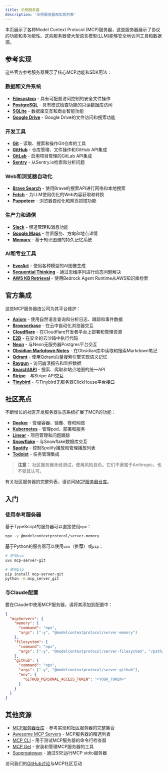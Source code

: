 ```yaml
---
title: 示例服务器
description: '示例服务器和实现列表'
---
```


本页展示了各种Model Context Protocol (MCP)服务器，这些服务器展示了协议的功能和多功能性。这些服务器使大型语言模型(LLM)能够安全地访问工具和数据源。

## 参考实现

这些官方参考服务器展示了核心MCP功能和SDK用法：

### 数据和文件系统
- **[Filesystem](https://github.com/modelcontextprotocol/servers/tree/main/src/filesystem)** - 具有可配置访问控制的安全文件操作
- **[PostgreSQL](https://github.com/modelcontextprotocol/servers/tree/main/src/postgres)** - 具有模式检查功能的只读数据库访问
- **[SQLite](https://github.com/modelcontextprotocol/servers/tree/main/src/sqlite)** - 数据库交互和商业智能功能
- **[Google Drive](https://github.com/modelcontextprotocol/servers/tree/main/src/gdrive)** - Google Drive的文件访问和搜索功能

### 开发工具
- **[Git](https://github.com/modelcontextprotocol/servers/tree/main/src/git)** - 读取、搜索和操作Git仓库的工具
- **[GitHub](https://github.com/modelcontextprotocol/servers/tree/main/src/github)** - 仓库管理、文件操作和GitHub API集成
- **[GitLab](https://github.com/modelcontextprotocol/servers/tree/main/src/gitlab)** - 启用项目管理的GitLab API集成
- **[Sentry](https://github.com/modelcontextprotocol/servers/tree/main/src/sentry)** - 从Sentry.io检索和分析问题

### Web和浏览器自动化
- **[Brave Search](https://github.com/modelcontextprotocol/servers/tree/main/src/brave-search)** - 使用Brave的搜索API进行网络和本地搜索
- **[Fetch](https://github.com/modelcontextprotocol/servers/tree/main/src/fetch)** - 为LLM使用优化的Web内容获取和转换
- **[Puppeteer](https://github.com/modelcontextprotocol/servers/tree/main/src/puppeteer)** - 浏览器自动化和网页抓取功能

### 生产力和通信
- **[Slack](https://github.com/modelcontextprotocol/servers/tree/main/src/slack)** - 频道管理和消息功能
- **[Google Maps](https://github.com/modelcontextprotocol/servers/tree/main/src/google-maps)** - 位置服务、方向和地点详情
- **[Memory](https://github.com/modelcontextprotocol/servers/tree/main/src/memory)** - 基于知识图谱的持久记忆系统

### AI和专业工具
- **[EverArt](https://github.com/modelcontextprotocol/servers/tree/main/src/everart)** - 使用各种模型的AI图像生成
- **[Sequential Thinking](https://github.com/modelcontextprotocol/servers/tree/main/src/sequentialthinking)** - 通过思维序列进行动态问题解决
- **[AWS KB Retrieval](https://github.com/modelcontextprotocol/servers/tree/main/src/aws-kb-retrieval-server)** - 使用Bedrock Agent Runtime从AWS知识库检索

## 官方集成

这些MCP服务器由公司为其平台维护：

- **[Axiom](https://github.com/axiomhq/mcp-server-axiom)** - 使用自然语言查询和分析日志、跟踪和事件数据
- **[Browserbase](https://github.com/browserbase/mcp-server-browserbase)** - 在云中自动化浏览器交互
- **[Cloudflare](https://github.com/cloudflare/mcp-server-cloudflare)** - 在Cloudflare开发者平台上部署和管理资源
- **[E2B](https://github.com/e2b-dev/mcp-server)** - 在安全的云沙箱中执行代码
- **[Neon](https://github.com/neondatabase/mcp-server-neon)** - 与Neon无服务器Postgres平台交互
- **[Obsidian Markdown Notes](https://github.com/calclavia/mcp-obsidian)** - 在Obsidian库中读取和搜索Markdown笔记
- **[Qdrant](https://github.com/qdrant/mcp-server-qdrant/)** - 使用Qdrant向量搜索引擎实现语义记忆
- **[Raygun](https://github.com/MindscapeHQ/mcp-server-raygun)** - 访问崩溃报告和监控数据
- **[Search1API](https://github.com/fatwang2/search1api-mcp)** - 搜索、爬取和站点地图的统一API
- **[Stripe](https://github.com/stripe/agent-toolkit)** - 与Stripe API交互
- **[Tinybird](https://github.com/tinybirdco/mcp-tinybird)** - 与Tinybird无服务器ClickHouse平台接口

## 社区亮点

不断增长的社区开发服务器生态系统扩展了MCP的功能：

- **[Docker](https://github.com/ckreiling/mcp-server-docker)** - 管理容器、镜像、卷和网络
- **[Kubernetes](https://github.com/Flux159/mcp-server-kubernetes)** - 管理pod、部署和服务
- **[Linear](https://github.com/jerhadf/linear-mcp-server)** - 项目管理和问题跟踪
- **[Snowflake](https://github.com/datawiz168/mcp-snowflake-service)** - 与Snowflake数据库交互
- **[Spotify](https://github.com/varunneal/spotify-mcp)** - 控制Spotify播放和管理播放列表
- **[Todoist](https://github.com/abhiz123/todoist-mcp-server)** - 任务管理集成

> **注意：** 社区服务器未经测试，使用风险自负。它们不隶属于Anthropic，也不受其认可。

有关社区服务器的完整列表，请访问[MCP服务器仓库](https://github.com/modelcontextprotocol/servers)。

## 入门

### 使用参考服务器

基于TypeScript的服务器可以直接使用`npx`：

```bash
npx -y @modelcontextprotocol/server-memory
```

基于Python的服务器可以使用`uvx`（推荐）或`pip`：

```bash
# 使用uvx
uvx mcp-server-git

# 使用pip
pip install mcp-server-git
python -m mcp_server_git
```

### 与Claude配置

要在Claude中使用MCP服务器，请将其添加到配置中：

```json
{
  "mcpServers": {
    "memory": {
      "command": "npx",
      "args": ["-y", "@modelcontextprotocol/server-memory"]
    },
    "filesystem": {
      "command": "npx",
      "args": ["-y", "@modelcontextprotocol/server-filesystem", "/path/to/allowed/files"]
    },
    "github": {
      "command": "npx",
      "args": ["-y", "@modelcontextprotocol/server-github"],
      "env": {
        "GITHUB_PERSONAL_ACCESS_TOKEN": "<YOUR_TOKEN>"
      }
    }
  }
}
```

## 其他资源

- [MCP服务器仓库](https://github.com/modelcontextprotocol/servers) - 参考实现和社区服务器的完整集合
- [Awesome MCP Servers](https://github.com/punkpeye/awesome-mcp-servers) - MCP服务器的精选列表
- [MCP CLI](https://github.com/wong2/mcp-cli) - 用于测试MCP服务器的命令行检查器
- [MCP Get](https://mcp-get.com) - 安装和管理MCP服务器的工具
- [Supergateway](https://github.com/supercorp-ai/supergateway) - 通过SSE运行MCP stdio服务器

访问我们的[GitHub讨论](https://github.com/orgs/modelcontextprotocol/discussions)与MCP社区互动